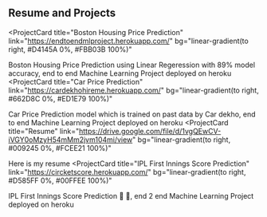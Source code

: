 ## Resume and Projects

<ProjectCard
  title="Boston Housing Price Prediction"
  link="https://endtoendmlproject.herokuapp.com/"
  bg="linear-gradient(to right, #D4145A 0%, #FBB03B 100%)"
>
  Boston Housing Price Prediction using Linear Regeression with 89% model accuracy, end to end Machine Learning Project deployed on heroku 
</ProjectCard>
<ProjectCard
  title="Car Price Prediction"
  link="https://cardekhohireme.herokuapp.com/"
  bg="linear-gradient(to right, #662D8C 0%, #ED1E79 100%)"
>
  Car Price Prediction model which is trained on past data by Car dekho, end to end Machine Learning Project deployed on heroku
</ProjectCard>
<ProjectCard
  title="Resume"
  link="https://drive.google.com/file/d/1vgQEwCV-iVGY0oMzyH54mMm2jvm104mi/view"
  bg="linear-gradient(to right, #009245 0%, #FCEE21 100%)"
>
  Here is my resume
</ProjectCard>
<ProjectCard
  title="IPL First Innings Score Prediction"
  link="https://circketscore.herokuapp.com/"
  bg="linear-gradient(to right, #D585FF 0%, #00FFEE 100%)"
>
  IPL First Innings Score Prediction 🏏 🎯, end 2 end Machine Learning Project deployed on heroku
</ProjectCard>
